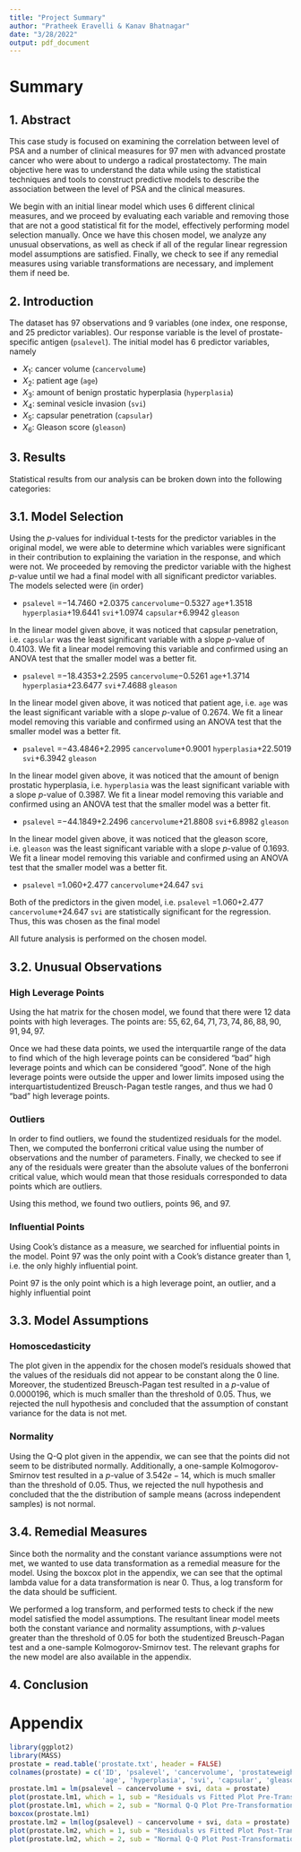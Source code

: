 ---
title: "Project Summary"
author: "Pratheek Eravelli & Kanav Bhatnagar"
date: "3/28/2022"
output: pdf_document
---

# Summary

## 1. Abstract
This case study is focused on examining the correlation between level of PSA and a number of clinical measures for 97 men with advanced prostate cancer who were about to undergo a radical prostatectomy. The main objective here was to understand the data while using the statistical techniques and tools to construct predictive models to describe the association between the level of PSA and the clinical measures. 

We begin with an initial linear model which uses 6 different clinical measures, and we proceed by evaluating each variable and removing those that are not a good statistical fit for the model, effectively performing model selection manually. Once we have this chosen model, we analyze any unusual observations, as well as check if all of the regular linear regression model assumptions are satisfied. Finally, we check to see if any remedial measures using variable transformations are necessary, and implement them if need be.

## 2. Introduction
The dataset has 97 observations and 9 variables (one index, one response, and 25 predictor variables). Our response variable is the level of prostate-specific antigen (`psalevel`). The initial model has 6 predictor variables, namely 

- $X_1$: cancer volume (`cancervolume`)
- $X_2$: patient age (`age`)
- $X_3$: amount of benign prostatic hyperplasia (`hyperplasia`)
- $X_4$: seminal vesicle invasion (`svi`)
- $X_5$: capsular penetration (`capsular`)
- $X_6$: Gleason score (`gleason`)

## 3. Results
Statistical results from our analysis can be broken down into the following categories:

## 3.1. Model Selection
Using the *p*-values for individual t-tests for the predictor variables in the original model, we were able to determine which variables were significant in their contribution to explaining the variation in the response, and which were not. We proceeded by removing the predictor variable with the highest *p*-value until we had a final model with all significant predictor variables. The models selected were (in order)

- `psalevel` =$- 14.7460$ $+ 2.0375$ `cancervolume`$- 0.5327$ `age`$+ 1.3518$ `hyperplasia`$+ 19.6441$ `svi`$+ 1.0974$ `capsular`$+ 6.9942$ `gleason`

In the linear model given above, it was noticed that capsular penetration, i.e. `capsular` was the least significant variable with a slope *p*-value of $0.4103$. We fit a linear model removing this variable and confirmed using an ANOVA test that the smaller model was a better fit.

- `psalevel` =$- 18.4353$$+ 2.2595$ `cancervolume`$- 0.5261$ `age`$+ 1.3714$ `hyperplasia`$+ 23.6477$ `svi`$+ 7.4688$ `gleason`

In the linear model given above, it was noticed that patient age, i.e. `age` was the least significant variable with a slope *p*-value of $0.2674$. We fit a linear model removing this variable and confirmed using an ANOVA test that the smaller model was a better fit.

- `psalevel` =$- 43.4846$$+ 2.2995$ `cancervolume`$+ 0.9001$ `hyperplasia`$+ 22.5019$ `svi`$+  6.3942$ `gleason`

In the linear model given above, it was noticed that the amount of benign prostatic hyperplasia, i.e. `hyperplasia` was the least significant variable with a slope *p*-value of $0.3987$. We fit a linear model removing this variable and confirmed using an ANOVA test that the smaller model was a better fit.

- `psalevel` =$- 44.1849$$+ 2.2496$ `cancervolume`$+ 21.8808$ `svi`$+ 6.8982$ `gleason`

In the linear model given above, it was noticed that the gleason score, i.e. `gleason` was the least significant variable with a slope *p*-value of $0.1693$. We fit a linear model removing this variable and confirmed using an ANOVA test that the smaller model was a better fit.

- `psalevel` =$1.060$$+ 2.477$ `cancervolume`$+ 24.647$ `svi`

Both of the predictors in the given model, i.e. `psalevel` =$1.060$$+ 2.477$ `cancervolume`$+ 24.647$ `svi` are statistically significant for the regression. Thus, this was chosen as the final model

All future analysis is performed on the chosen model.

## 3.2. Unusual Observations

### High Leverage Points
Using the hat matrix for the chosen model, we found that there were $12$ data points with high leverages. The points are: $55, 62, 64, 71, 73, 74, 86, 88, 90, 91, 94, 97$.  

Once we had these data points, we used the interquartile range of the data to find which of the high leverage points can be considered "bad" high leverage points and which can be considered "good". None of the high leverage points were outside the upper and lower limits imposed using the interquartistudentized Breusch-Pagan testle ranges, and thus we had $0$ "bad" high leverage points.

### Outliers
In order to find outliers, we found the studentized residuals for the model. Then, we computed the bonferroni critical value using the number of observations and the number of parameters. Finally, we checked to see if any of the residuals were greater than the absolute values of the bonferroni critical value, which would mean that those residuals corresponded to data points which are outliers. 

Using this method, we found two outliers, points $96$, and $97$.

### Influential Points
Using Cook's distance as a measure, we searched for influential points in the model. Point $97$ was the only point with a Cook's distance greater than $1$, i.e. the only highly influential point.

Point $97$ is the only point which is a high leverage point, an outlier, and a highly influential point

## 3.3. Model Assumptions

### Homoscedasticity
The plot given in the appendix for the chosen model's residuals showed that the values of the residuals did not appear to be constant along the 0 line. Moreover, the studentized Breusch-Pagan test resulted in a *p*-value of $0.0000196$, which is much smaller than the threshold of $0.05$. Thus, we rejected the null hypothesis and concluded that the assumption of constant variance for the data is not met.

### Normality
Using the Q-Q plot given in the appendix, we can see that the points did not seem to be distributed normally. Additionally, a one-sample Kolmogorov-Smirnov test resulted in a *p*-value of $3.542e-14$, which is much smaller than the threshold of $0.05$. Thus, we rejected the null hypothesis and concluded that the the distribution of sample means (across independent samples) is not normal.

## 3.4. Remedial Measures
Since both the normality and the constant variance assumptions were not met, we wanted to use data transformation as a remedial measure for the model. Using the boxcox plot in the appendix, we can see that the optimal lambda value for a data transformation is near $0$. Thus, a log transform for the data should be sufficient. 

We performed a log transform, and performed tests to check if the new model satisfied the model assumptions. The resultant linear model meets both the constant variance and normality assumptions, with *p*-values greater than the threshold of $0.05$ for both the studentized Breusch-Pagan test and a one-sample Kolmogorov-Smirnov test. The relevant graphs for the new model are also available in the appendix.

## 4. Conclusion

\pagebreak

# Appendix

```{r echo = FALSE}
library(ggplot2)
library(MASS)
prostate = read.table('prostate.txt', header = FALSE)
colnames(prostate) = c('ID', 'psalevel', 'cancervolume', 'prostateweight', 
                       'age', 'hyperplasia', 'svi', 'capsular', 'gleason')
prostate.lm1 = lm(psalevel ~ cancervolume + svi, data = prostate)
plot(prostate.lm1, which = 1, sub = "Residuals vs Fitted Plot Pre-Transformation")
plot(prostate.lm1, which = 2, sub = "Normal Q-Q Plot Pre-Transformation")
boxcox(prostate.lm1)
prostate.lm2 = lm(log(psalevel) ~ cancervolume + svi, data = prostate)
plot(prostate.lm2, which = 1, sub = "Residuals vs Fitted Plot Post-Transformation")
plot(prostate.lm2, which = 2, sub = "Normal Q-Q Plot Post-Transformation")
```

